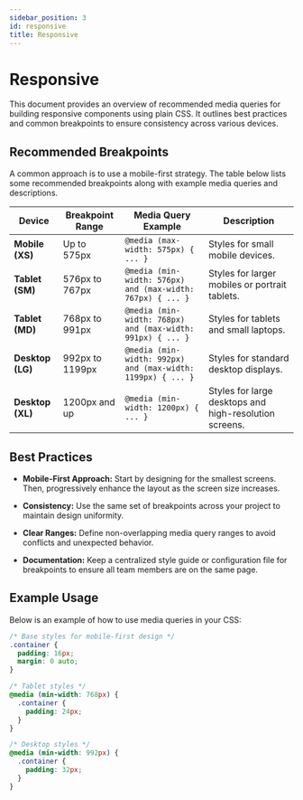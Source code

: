 ```yaml
---
sidebar_position: 3
id: responsive
title: Responsive
---
```


# Responsive

This document provides an overview of recommended media queries for building responsive components using plain CSS. It outlines best practices and common breakpoints to ensure consistency across various devices.

## Recommended Breakpoints

A common approach is to use a mobile-first strategy. The table below lists some recommended breakpoints along with example media queries and descriptions.

| Device        | Breakpoint Range               | Media Query Example                                                                 | Description                                      |
|---------------|--------------------------------|-------------------------------------------------------------------------------------|--------------------------------------------------|
| **Mobile (XS)**   | Up to 575px                    | `@media (max-width: 575px) { ... }`                                                    | Styles for small mobile devices.                |
| **Tablet (SM)**   | 576px to 767px                 | `@media (min-width: 576px) and (max-width: 767px) { ... }`                             | Styles for larger mobiles or portrait tablets.  |
| **Tablet (MD)**   | 768px to 991px                 | `@media (min-width: 768px) and (max-width: 991px) { ... }`                             | Styles for tablets and small laptops.           |
| **Desktop (LG)**  | 992px to 1199px                | `@media (min-width: 992px) and (max-width: 1199px) { ... }`                            | Styles for standard desktop displays.           |
| **Desktop (XL)**  | 1200px and up                  | `@media (min-width: 1200px) { ... }`                                                   | Styles for large desktops and high-resolution screens. |

## Best Practices

- **Mobile-First Approach:**
  Start by designing for the smallest screens. Then, progressively enhance the layout as the screen size increases.

- **Consistency:**
  Use the same set of breakpoints across your project to maintain design uniformity.

- **Clear Ranges:**
  Define non-overlapping media query ranges to avoid conflicts and unexpected behavior.

- **Documentation:**
  Keep a centralized style guide or configuration file for breakpoints to ensure all team members are on the same page.

## Example Usage

Below is an example of how to use media queries in your CSS:

```css
/* Base styles for mobile-first design */
.container {
  padding: 16px;
  margin: 0 auto;
}

/* Tablet styles */
@media (min-width: 768px) {
  .container {
    padding: 24px;
  }
}

/* Desktop styles */
@media (min-width: 992px) {
  .container {
    padding: 32px;
  }
}
```
